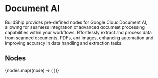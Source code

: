 
# Document AI

BuildShip provides pre-defined nodes for Google Cloud Document AI, allowing for seamless integration of advanced
document processing capabilities within your workflows. Effortlessly extract and process data from scanned documents,
PDFs, and images, enhancing automation and improving accuracy in data handling and extraction tasks.

## Nodes

<Cards num={3}>
  {nodes.map((node) => (
    <NodeCard
      key={node.meta.id}
      title={node.meta.name}
      image={node.meta.icon.url}
      href={`/showcase/document-ai/${node.meta.id}`}
    />
  ))}
</Cards>
